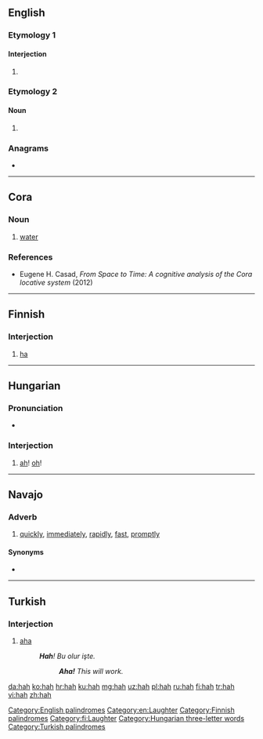 {{also|häh}}
==English==

===Etymology 1===

====Interjection====
{{en-interj}}

# {{alternative form of|ha|lang=en}}

===Etymology 2===

====Noun====
{{en-noun}}

# {{alt form|heh|lang=en}} {{qual|Semitic letter|lang=en}}

===Anagrams===
* {{l|en|ahh}}

[[Category:English palindromes]]
[[Category:en:Laughter]]

----

==Cora==

===Noun===
{{head|crn|noun}}

# [[water]]

===References===
* Eugene H. Casad, ''From Space to Time: A cognitive analysis of the Cora locative system'' (2012)

----

==Finnish==

===Interjection===
{{fi-int}}

# [[ha]]

[[Category:Finnish palindromes]]
[[Category:fi:Laughter]]

----

==Hungarian==

===Pronunciation===
* {{IPA|/ˈhɒh/|lang=hu}}

===Interjection===
{{head|hu|interjection}}

# {{lb|hu|poetic}} [[ah]]! [[oh]]!

[[Category:Hungarian three-letter words]]

----

==Navajo==

===Adverb===
{{head|nv|adverb}}

# [[quickly]], [[immediately]], [[rapidly]], [[fast]], [[promptly]]

====Synonyms====
* {{l|nv|tsį́į́ł}}

----

==Turkish==

===Interjection===
{{tr-interj}}

# [[aha]]
#: '''''Hah'''! Bu olur işte.''
#:: '''''Aha!''' This will work.''

[[Category:Turkish palindromes]]

[[da:hah]]
[[ko:hah]]
[[hr:hah]]
[[ku:hah]]
[[mg:hah]]
[[uz:hah]]
[[pl:hah]]
[[ru:hah]]
[[fi:hah]]
[[tr:hah]]
[[vi:hah]]
[[zh:hah]]